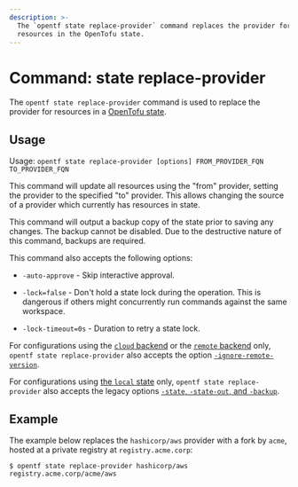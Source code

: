 ```yaml
---
description: >-
  The `opentf state replace-provider` command replaces the provider for
  resources in the OpenTofu state.
---
```


# Command: state replace-provider

The `opentf state replace-provider` command is used to replace the provider
for resources in a [OpenTofu state](/docs/language/state).

## Usage

Usage: `opentf state replace-provider [options] FROM_PROVIDER_FQN TO_PROVIDER_FQN`

This command will update all resources using the "from" provider, setting the
provider to the specified "to" provider. This allows changing the source of a
provider which currently has resources in state.

This command will output a backup copy of the state prior to saving any
changes. The backup cannot be disabled. Due to the destructive nature
of this command, backups are required.

This command also accepts the following options:

- `-auto-approve` - Skip interactive approval.

- `-lock=false` - Don't hold a state lock during the operation. This is
  dangerous if others might concurrently run commands against the same
  workspace.

- `-lock-timeout=0s` - Duration to retry a state lock.

For configurations using the [`cloud` backend](/docs/cli/cloud) or the [`remote` backend](/docs/language/settings/backends/remote)
only, `opentf state replace-provider`
also accepts the option
[`-ignore-remote-version`](/docs/cli/cloud/command-line-arguments#ignore-remote-version).

For configurations using
[the `local` state](/docs/language/settings/backends/local) only,
`opentf state replace-provider` also accepts the legacy options
[`-state`, `-state-out`, and `-backup`](/docs/language/settings/backends/local#command-line-arguments).

## Example

The example below replaces the `hashicorp/aws` provider with a fork by `acme`, hosted at a private registry at `registry.acme.corp`:

```shell
$ opentf state replace-provider hashicorp/aws registry.acme.corp/acme/aws
```
